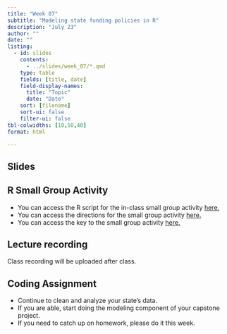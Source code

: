 ```yaml
---
title: "Week 07"
subtitle: "Modeling state funding policies in R"
description: "July 23"
author: ""
date: ""
listing:
  - id: slides
    contents:
      - ../slides/week_07/*.qmd
    type: table
    fields: [title, date]
    field-display-names:
      title: "Topic"
      date: "Date"
    sort: [filename]
    sort-ui: false
    filter-ui: false
tbl-colwidths: [10,50,40]
format: html

---
```


## Slides

::: {#slides}
:::


## R Small Group Activity 

- You can access the R script for the in-class small group activity [here.](https://gist.github.com/kkaput23/51930f10b649e068d24d50df9ac2fecb)
- You can access the directions for the small group activity [here.](https://docs.google.com/document/d/1PfPcicexymFQ3N1mJzx0AhnxurVXnBEms7pmt_mlVzQ/edit)
- You can access the key to the small group activity [here.](https://gist.github.com/kkaput23/d624820af5580e4ded72d6a8037be017)


## Lecture recording

Class recording will be uploaded after class. 

## Coding Assignment

- Continue to clean and analyze your state's data. 
- If you are able, start doing the modeling component of your capstone project. 
- If you need to catch up on homework, please do it this week. 

